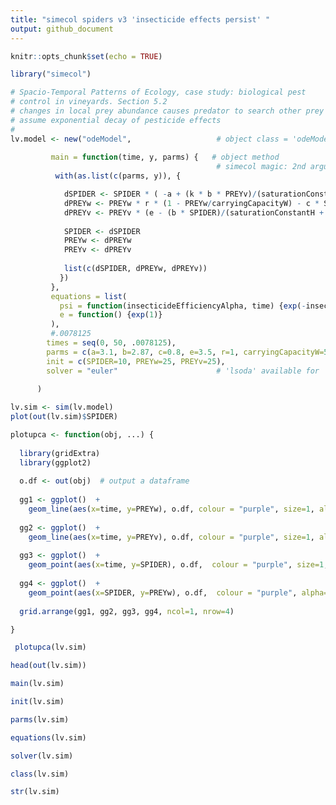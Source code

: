```yaml
---
title: "simecol spiders v3 'insecticide effects persist' "
output: github_document
---
```


```r
knitr::opts_chunk$set(echo = TRUE)
```

```r

library("simecol")

# Spacio-Temporal Patterns of Ecology, case study: biological pest
# control in vineyards. Section 5.2
# changes in local prey abundance causes predator to search other prey habitats  
# assume exponential decay of pesticide effects
#
lv.model <- new("odeModel",                   # object class = 'odeModel'
                
         main = function(time, y, parms) {   # object method
                                              # simecol magic: 2nd argument 'y' points to 'init'
          with(as.list(c(parms, y)), {

            dSPIDER <- SPIDER * ( -a + (k * b * PREYv)/(saturationConstantH + PREYv) + k * c * PREYw) - h * K * q * psi(insecticideEfficiencyAlpha, time) # 
            dPREYw <- PREYw * r * (1 - PREYw/carryingCapacityW) - c * SPIDER * PREYw  - ( h * (1 - q) * psi(insecticideEfficiencyAlpha, time) ) #
            dPREYv <- PREYv * (e - (b * SPIDER)/(saturationConstantH + PREYv)) - ( h * q * psi(insecticideEfficiencyAlpha, time) ) # 
            
            SPIDER <- dSPIDER
            PREYw <- dPREYw
            PREYv <- dPREYv
          
            list(c(dSPIDER, dPREYw, dPREYv))
           })
         },
         equations = list(
           psi = function(insecticideEfficiencyAlpha, time) {exp(-insecticideEfficiencyAlpha*(time))},
           e = function() {exp(1)}
         ),
         #.0078125
        times = seq(0, 50, .0078125), 
        parms = c(a=3.1, b=2.87, c=0.8, e=3.5, r=1, carryingCapacityW=5, saturationConstantH=0.7, h=0.7, k=0.01, K=0.8, q=0.2, insecticideEfficiencyAlpha=0.2),
        init = c(SPIDER=10, PREYw=25, PREYv=25),
        solver = "euler"                      # 'lsoda' available for 'odemodel' class
        
      )
```


```r
lv.sim <- sim(lv.model)
plot(out(lv.sim)$SPIDER)
```


```r

plotupca <- function(obj, ...) {
  
  library(gridExtra)
  library(ggplot2)
  
  o.df <- out(obj)  # output a dataframe
  
  gg1 <- ggplot()  +
    geom_line(aes(x=time, y=PREYw), o.df, colour = "purple", size=1, alpha=0.8)  
  
  gg2 <- ggplot()  +
    geom_line(aes(x=time, y=PREYv), o.df, colour = "purple", size=1, alpha=0.8) 
  
  gg3 <- ggplot()  +
    geom_point(aes(x=time, y=SPIDER), o.df,  colour = "purple", size=1, alpha=0.6) 
  
  gg4 <- ggplot()  +
    geom_point(aes(x=SPIDER, y=PREYw), o.df,  colour = "purple", alpha=0.6) 
  
  grid.arrange(gg1, gg2, gg3, gg4, ncol=1, nrow=4)

}

```

```r
 plotupca(lv.sim)
```

```r
head(out(lv.sim))
```

```r
main(lv.sim)
```

```r
init(lv.sim)
```

```r
parms(lv.sim)
```

```r
equations(lv.sim)
```

```r
solver(lv.sim)
```

```r
class(lv.sim)
```

```r
str(lv.sim)
```

